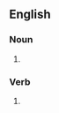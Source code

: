 {{also|wet-nurse|wet nurse}}

==English==

===Noun===
{{en-noun}}

# {{alternative spelling of|en|wet nurse}}

===Verb===
{{en-verb|wetnurses|wetnursing|wetnursed}}

# {{alternative spelling of|en|wet nurse}}